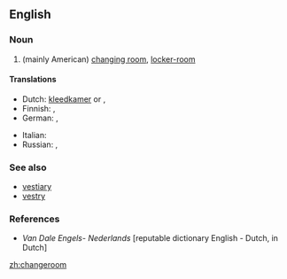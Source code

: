 ==English==

===Noun===
{{en-noun}}

# (mainly American) [[changing room]], [[locker-room]]

====Translations====
{{trans-top|changing room}}
* Dutch: [[kleedkamer]] {{g|f}} or {{g|m}}, {{t|nl|kleedlokaal|n}}
* Finnish: {{t|fi|pukuhuone}}, {{t+|fi|pukukoppi}}
* German: {{t|de|Ankleideraum|m}}, {{t+|de|Umkleideraum|m}}
{{trans-mid}}
* Italian: {{t|it|spogliatoio|m}}
* Russian: {{t+|ru|раздевалка|f|tr=razdeválka|sc=Cyrl}} {{qualifier|in a gym}}, {{t+|ru|примерочная|f|tr=priméročnaja|sc=Cyrl}} {{qualifier|in a shop}}
{{trans-bottom}}

===See also===
* [[vestiary]]
* [[vestry]]

===References===
* ''Van Dale Engels- Nederlands'' [reputable dictionary English - Dutch, in Dutch]

[[zh:changeroom]]